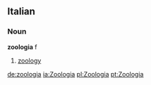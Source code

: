 ==Italian==
===Noun===
'''zoologia''' f
# [[zoology]]

[[de:zoologia]]
[[ia:Zoologia]]
[[pl:Zoologia]]
[[pt:Zoologia]]